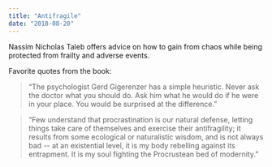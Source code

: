 ```yaml
---
title: "Antifragile"
date: "2018-08-20"
---
```


Nassim Nicholas Taleb offers advice on how to gain from chaos while being protected from frailty and adverse events.

Favorite quotes from the book:

> “The psychologist Gerd Gigerenzer has a simple heuristic. Never ask the doctor what you should do. Ask him what he would do if he were in your place. You would be surprised at the difference.”

> “Few understand that procrastination is our natural defense, letting things take care of themselves and exercise their antifragility; it results from some ecological or naturalistic wisdom, and is not always bad -- at an existential level, it is my body rebelling against its entrapment. It is my soul fighting the Procrustean bed of modernity.”
